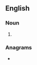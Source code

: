 ==English==

===Noun===
{{head|en|noun form}}

# {{plural of|moulinet|lang=en}}

===Anagrams===
* {{anagrams|en|a=eilmnostu|lomustine}}